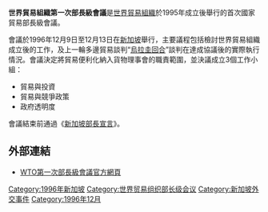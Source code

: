 '''世界貿易組織第一次部長級會議'''是[[世界貿易組織|世界貿易組織]]於1995年成立後舉行的首次國家貿易部長級會議。

會議於1996年12月9日至12月13日在[[新加坡|新加坡]]舉行，主要議程包括檢討世界貿易組織成立後的工作，及上一輪多邊貿易談判“[[烏拉圭回合|烏拉圭回合]]”談判在達成協議後的實際執行情況。會議決定將貿易便利化納入貨物理事會的職責範圍，並決議成立3個工作小組：
*貿易與投資
*貿易與競爭政策
*政府透明度

會議結束前通過《[[新加坡部長宣言|新加坡部長宣言]]》。

== 外部連結 ==
* [http://www.wto.org/english/thewto_e/minist_e/min96_e/min96_e.htm WTO第一次部長級會議官方網頁] {{Wayback|url=http://www.wto.org/english/thewto_e/minist_e/min96_e/min96_e.htm |date=20220505061244 }}

{{世貿會議}}

[[Category:1996年新加坡|Category:1996年新加坡]]
[[Category:世界贸易组织部长级会议|Category:世界贸易组织部长级会议]]
[[Category:新加坡外交事件|Category:新加坡外交事件]]
[[Category:1996年12月|Category:1996年12月]]